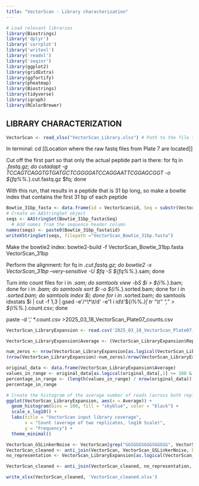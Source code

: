 ```yaml
---
title: "VectorScan - Library characterization"
---
```


```r
# Load relevant libraries 
library(Biostrings)
library('dplyr')
library('corrplot')
library('writexl')
library('readxl')
library('seqinr')
library(ggplot2)
library(gridExtra)
library(ggfortify)
library(pheatmap)
library(Biostrings)
library(tidyverse)
library(igraph)
library(RColorBrewer)
```

LIBRARY CHARACTERIZATION 
----
```r
VectorScan <- read_xlsx("VectorScan_Library.xlsx") # Path to the file that contains the library information (e.g., the "Full Table" sheet in 'Table S2.xlsx')
```

In terminal: 
cd [[Location where the raw fastq files from Plate 7 are located]]

Cut off the first part so that only the actual peptide part is there:
for fq in *.fastq.gz; do cutadapt -g TCCAGTCAGGTGTGATGCTCGGGGATCCAGGAATTCGGAGCGGT -o ${fq%%.*}.cut.fastq.gz $fq; done 

With this run, that results in a peptide that is 31 bp long, so make a bowtie index that contains the first 31 bp of each peptide 

```r
Bowtie_31bp_fasta <- data.frame(id = VectorScan$id, Seq = substr(VectorScan$'DNA Sequence', 1, 31))
# Create an AAStringSet object
seqs <- AAStringSet(Bowtie_31bp_fasta$Seq)
  # Add names from the sequence header column
names(seqs) <- paste0(Bowtie_31bp_fasta$id)
writeXStringSet(seqs, filepath ="VectorScan_Bowtie_31bp.fasta")
```

Make the bowtie2 index: 
bowtie2-build -f VectorScan_Bowtie_31bp.fasta VectorScan_31bp

Perform the alignment: 
for fq in *.cut.fastq.gz; do bowtie2 -x VectorScan_31bp --very-sensitive -U $fq -S ${fq%%.*}.sam; done

Turn into count files
for i in *.sam; do samtools view -bS $i > ${i%.*}.bam; done
for i in *.bam; do samtools sort $i -o ${i%.*}.sorted.bam; done
for i in *.sorted.bam; do samtools index $i; done
for i in *.sorted.bam; do samtools idxstats $i | cut -f 1,3 | gsed -e'/^\*\t/d' -e'1 i id\t'${i%%.*}| tr "\\t" "," > ${i%%.*}.count.csv; done

paste -d ',' *.count.csv >2025_03_18_VectorScan_Plate07_counts.csv

```r
VectorScan_LibraryExpansion <- read.csv('2025_03_18_VectorScan_Plate07_counts.csv', header = TRUE) # Change path to wherever the count file above is located 

VectorScan_LibraryExpansion$Average <- (VectorScan_LibraryExpansion$Rep.1 + VectorScan_LibraryExpansion$Rep.2)/2

num_zeros <- nrow(VectorScan_LibraryExpansion[as.logical(VectorScan_LibraryExpansion$Average <= 1),])
(nrow(VectorScan_LibraryExpansion)-num_zeros)/nrow(VectorScan_LibraryExpansion)*100

original_data <- data.frame(VectorScan_LibraryExpansion$Average)
values_in_range <- original_data[as.logical(original_data[,1] >= 100 & original_data[,1] <= 1000),]
percentage_in_range <- (length(values_in_range) / nrow(original_data)) * 100
percentage_in_range

# Create the histogram of the average number of reads (across both replicates)
ggplot(VectorScan_LibraryExpansion, aes(x = Average)) +
  geom_histogram(bins = 100, fill = "skyblue", color = "black") +
  scale_x_log10() +
  labs(title = "VectorScan input library coverage",
       x = "Count (average of two replicates, log10 Scale)",
       y = "Frequency") +
  theme_minimal()
```
```r
VectorScan_GSLinkerNoise <- VectorScan[grep("GGSGGGSGGGSGGGSG", VectorScan$'AA Sequence'), ]
VectorScan_cleaned <- anti_join(VectorScan, VectorScan_GSLinkerNoise, by = 'id')
no_representation <- VectorScan_LibraryExpansion[as.logical(VectorScan_LibraryExpansion$Average == 0),]

VectorScan_cleaned <- anti_join(VectorScan_cleaned, no_representation, by = 'id')

write_xlsx(VectorScan_cleaned, 'VectorScan_cleaned.xlsx')
```